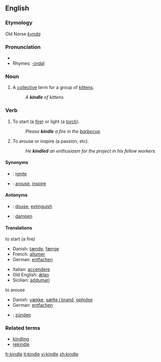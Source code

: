 ==English==

===Etymology===
Old Norse ''[[kynda]]''

===Pronunciation===
*{{audio|en-us-kindle.ogg|Audio (US)}}
*Rhymes: [[Rhymes:English:-ɪndəl|-ɪndəl]]

===Noun===
{{en-noun}}

# {{obsolete}} A [[collective]] term for a group of [[kitten]]s.
#:''A '''kindle''' of kittens.''

===Verb===
{{en-verb|kindl|ing}}

#{{transitive}} To start (a [[fire]]) or light (a [[torch]]).
#:''Please '''kindle''' a fire in the [[barbecue]].''
#{{transitive}} To arouse or inspire (a passion, etc).
#:''He '''kindled''' an enthusiasm for the project in his fellow workers.''

====Synonyms====
*{{italbrac|to start a fire}}: [[ignite]]
*{{italbrac|to arouse}}: [[arouse]], [[inspire]]

====Antonyms====
*{{italbrac|to start a fire}}: [[douse]], [[extinguish]]
*{{italbrac|to arouse}}: [[dampen]]

====Translations====
;to start (a fire)
{{top}}
*Danish: [[tænde]], [[fænge]]
*French: [[allumer]]
*German: [[entfachen]]
{{mid}}
*Italian: [[accendere]]
*Old English: [[ælan|ǣlan]]
*Sicilian: [[addumari]]
{{bottom}}

;to arouse
{{top}}
*Danish: [[vække]], [[sætte i brand]], [[ophidse]]
*German: [[entfachen]]
{{mid}}
{{bottom}}

{{checktrans}}
*{{ttbc|German}}: [[zünden]]

===Related terms===
*[[kindling]]
*[[rekindle]]

[[fr:kindle]]
[[it:kindle]]
[[vi:kindle]]
[[zh:kindle]]